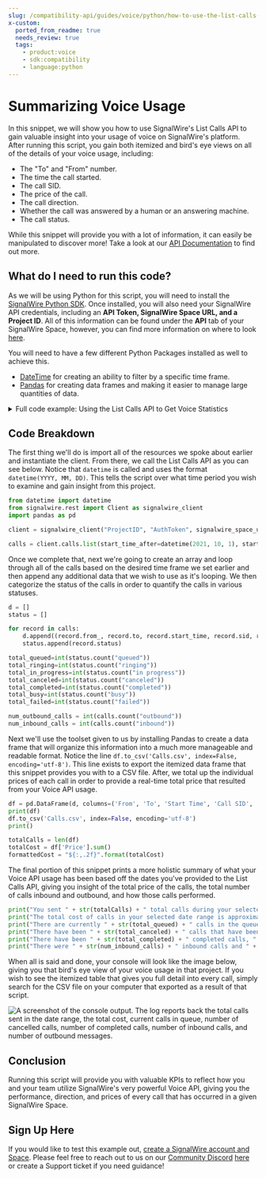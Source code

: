 ```yaml
---
slug: /compatibility-api/guides/voice/python/how-to-use-the-list-calls-api-to-get-statistics-python
x-custom:
  ported_from_readme: true
  needs_review: true
  tags:
    - product:voice
    - sdk:compatibility
    - language:python
---
```


# Summarizing Voice Usage

In this snippet, we will show you how to use SignalWire's List Calls API to gain valuable insight into your usage of voice on SignalWire's platform. After running this script, you gain both itemized and bird's eye views on all of the details of your voice usage, including:

- The "To" and "From" number.
- The time the call started.
- The call SID.
- The price of the call.
- The call direction.
- Whether the call was answered by a human or an answering machine.
- The call status.

While this snippet will provide you with a lot of information, it can easily be manipulated to discover more! Take a look at our [API Documentation](/rest/compatibility-api/endpoints/list-all-calls) to find out more.

## What do I need to run this code?

As we will be using Python for this script, you will need to install the [SignalWire Python SDK](/compatibility-api/sdks). Once installed, you will also need your SignalWire API credentials, including an **API Token, SignalWire Space URL, and a Project ID**. All of this information can be found under the **API** tab of your SignalWire Space, however, you can find more information on where to look [here](/platform/dashboard/get-started/explore).

You will need to have a few different Python Packages installed as well to achieve this.

- [DateTime](https://docs.python.org/3/library/datetime.html) for creating an ability to filter by a specific time frame.
- [Pandas](https://pandas.pydata.org/) for creating data frames and making it easier to manage large quantities of data.

<details>
  <summary>Full code example: Using the List Calls API to Get Voice Statistics</summary>

```python
from datetime import datetime
from signalwire.rest import Client as signalwire_client
import pandas as pd

client = signalwire_client("ProjectID", "AuthToken", signalwire_space_url='example.signalwire.com')

calls = client.calls.list(start_time_after=datetime(2021, 10, 1), start_time_before=datetime(2021, 10, 31))


d = []
status = []

for record in calls:
    d.append((record.from_, record.to, record.start_time, record.sid, record.price, record.direction, record.answered_by, record.status))
    status.append(record.status)

total_queued=int(status.count("queued"))
total_ringing=int(status.count("ringing"))
total_in_progress=int(status.count("in progress"))
total_canceled=int(status.count("canceled"))
total_completed=int(status.count("completed"))
total_busy=int(status.count("busy"))
total_failed=int(status.count("failed"))

num_outbound_calls = int(calls.count("outbound"))
num_inbound_calls = int(calls.count("inbound"))

df = pd.DataFrame(d, columns=('From', 'To', 'Start Time', 'Call SID',  'Price', 'Call Direction', 'Answered By', 'Call Status'))
print(df)
df.to_csv('Calls.csv', index=False, encoding='utf-8')
print()

totalCalls = len(df)
totalCost = df['Price'].sum()
formattedCost = "${:,.2f}".format(totalCost)

print("You sent " + str(totalCalls) + " total calls during your selected date range.")
print("The total cost of calls in your selected date range is approximately " + formattedCost + " USD.")
print("There are currently " + str(total_queued) + " calls in the queue, with " + str(total_ringing) + " currently ringing and " + str(total_in_progress) + " currently in progress.")
print("There have been " + str(total_canceled) + " calls that have been canceled.")
print("There have been " + str(total_completed) + " completed calls, " + str(total_busy) + " calls marked as busy, and " + str(total_failed) + " failed calls.")
print("There were " + str(num_inbound_calls) + " inbound calls and " + str(num_outbound_calls) + " outbound calls.")
```

</details>

## Code Breakdown

The first thing we'll do is import all of the resources we spoke about earlier and instantiate the client. From there, we call the List Calls API as you can see below. Notice that `datetime` is called and uses the format `datetime(YYYY, MM, DD)`. This tells the script over what time period you wish to examine and gain insight from this project.

```python
from datetime import datetime
from signalwire.rest import Client as signalwire_client
import pandas as pd

client = signalwire_client("ProjectID", "AuthToken", signalwire_space_url='example.signalwire.com')

calls = client.calls.list(start_time_after=datetime(2021, 10, 1), start_time_before=datetime(2021, 10, 31))
```

Once we complete that, next we're going to create an array and loop through all of the calls based on the desired time frame we set earlier and then append any additional data that we wish to use as it's looping. We then categorize the status of the calls in order to quantify the calls in various statuses.

```python
d = []
status = []

for record in calls:
    d.append((record.from_, record.to, record.start_time, record.sid, record.price, record.direction, record.answered_by, record.status))
    status.append(record.status)

total_queued=int(status.count("queued"))
total_ringing=int(status.count("ringing"))
total_in_progress=int(status.count("in progress"))
total_canceled=int(status.count("canceled"))
total_completed=int(status.count("completed"))
total_busy=int(status.count("busy"))
total_failed=int(status.count("failed"))

num_outbound_calls = int(calls.count("outbound"))
num_inbound_calls = int(calls.count("inbound"))
```

Next we'll use the toolset given to us by installing Pandas to create a data frame that will organize this information into a much more manageable and readable format. Notice the line `df.to_csv('Calls.csv', index=False, encoding='utf-8')`. This line exists to export the itemized data frame that this snippet provides you with to a CSV file. After, we total up the individual prices of each call in order to provide a real-time total price that resulted from your Voice API usage.

```python
df = pd.DataFrame(d, columns=('From', 'To', 'Start Time', 'Call SID',  'Price', 'Call Direction', 'Answered By', 'Call Status'))
print(df)
df.to_csv('Calls.csv', index=False, encoding='utf-8')
print()

totalCalls = len(df)
totalCost = df['Price'].sum()
formattedCost = "${:,.2f}".format(totalCost)
```

The final portion of this snippet prints a more holistic summary of what your Voice API usage has been based off the dates you've provided to the List Calls API, giving you insight of the total price of the calls, the total number of calls inbound and outbound, and how those calls performed.

```python
print("You sent " + str(totalCalls) + " total calls during your selected date range.")
print("The total cost of calls in your selected date range is approximately " + formattedCost + " USD.")
print("There are currently " + str(total_queued) + " calls in the queue, with " + str(total_ringing) + " currently ringing and " + str(total_in_progress) + " currently in progress.")
print("There have been " + str(total_canceled) + " calls that have been canceled.")
print("There have been " + str(total_completed) + " completed calls, " + str(total_busy) + " calls marked as busy, and " + str(total_failed) + " failed calls.")
print("There were " + str(num_inbound_calls) + " inbound calls and " + str(num_outbound_calls) + " outbound calls.")
```

When all is said and done, your console will look like the image below, giving you that bird's eye view of your voice usage in that project. If you wish to see the itemized table that gives you full detail into every call, simply search for the CSV file on your computer that exported as a result of that script.

![A screenshot of the console output. The log reports back the total calls sent in the date range, the total cost, current calls in queue, number of cancelled calls, number of completed calls, number of inbound calls, and number of outbound messages.](./project-screenshot.webp)

## Conclusion

Running this script will provide you with valuable KPIs to reflect how you and your team utilize SignalWire's very powerful Voice API, giving you the performance, direction, and prices of every call that has occurred in a given SignalWire Space.

## Sign Up Here

If you would like to test this example out, [create a SignalWire account and Space](https://signalwire.com/signups/new). Please feel free to reach out to us on our [Community Discord](https://discord.com/invite/F2WNYTNjuF) [here](http://signalwire.community/) or create a Support ticket if you need guidance!
